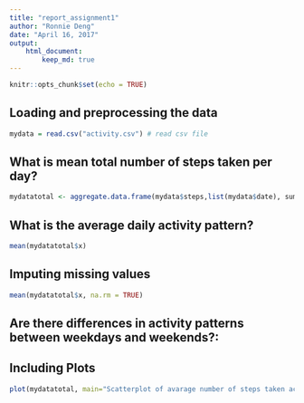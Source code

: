 ```yaml
---
title: "report_assignment1"
author: "Ronnie Deng"
date: "April 16, 2017"
output: 
    html_document:
        keep_md: true
---
```


```r
knitr::opts_chunk$set(echo = TRUE)
```

## Loading and preprocessing the data
```r
mydata = read.csv("activity.csv") # read csv file
```


## What is mean total number of steps taken per day?

```r
mydatatotal <- aggregate.data.frame(mydata$steps,list(mydata$date), sum)

```

## What is the average daily activity pattern?

```r
mean(mydatatotal$x)
```

## Imputing missing values

```r
mean(mydatatotal$x, na.rm = TRUE)
```

## Are there differences in activity patterns between weekdays and weekends?:


## Including Plots

```r
plot(mydatatotal, main="Scatterplot of avarage number of steps taken across all days",xlab="Date", ylab="Average of total steps taken")
```

